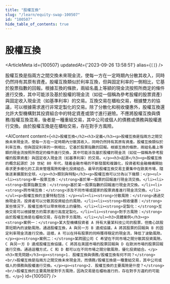 ```yaml
---
title: "股權互換"
slug: "/learn/equity-swap-100507"
id: "100507"
hide_table_of_contents: true
---
```



# 股權互換

<ArticleMeta id={100507} updatedAt={'2023-09-26 13:58:51'} alias={`[]`} />
<div className='border-solid border-b border-t-0 my-4 border-[var(--ifm-color-gray-300)]' />

股權互換是指兩方之間交換未來現金流，使每一方在一定時期內分散其收入，同時仍然持有其原有資產。股權互換類似於利率互換，但與固定利率的一側相比，它基於股票指數的回報。根據互換的條款，兩組名義上等額的現金流按照所商定的條件進行交換，其中可能涉及基於股權的現金流（如從一個稱為參考股權的股票資產）與固定收入現金流（如基準利率）的交易。互換交易在櫃枱交易，根據雙方的協議，可以根據需求進行非常定製化的交易。除了分散化和税收優惠外，股權互換還允許大型機構對其投資組合中的特定資產或頭寸進行避險。不應將股權互換與債務/股權互換混淆，後者是一種重組交易，其中公司或個人的債務或債務與股權進行交換。由於股權互換是在櫃枱交易，存在對手方風險。

<AIContent content={`<h2>股權互換</h2><h3>定義</h3><p>股權互換是指兩方之間交換未來現金流，使每一方在一定時期內分散其收入，同時仍然持有其原有資產。股權互換類似於利率互換，但與固定利率的一側相比，它基於股票指數的回報。根據互換的條款，兩組名義上等額的現金流按照所商定的條件進行交換，其中可能涉及基於股權的現金流（如從一個稱為參考股權的股票資產）與固定收入現金流（如基準利率）的交易。</p><h3>起源</h3><p>股權互換的概念起源於 20 世紀 80 年代，隨着金融市場的不斷發展和複雜化，投資者和金融機構開始尋求更多樣化的工具來管理風險和優化投資組合。最早的股權互換交易主要集中在歐美市場，隨後逐漸擴展到全球。</p><h3>類別與特點</h3><p>股權互換可以分為以下幾類：</p><ul><li><strong>單一股票互換：</strong>基於單一股票的回報進行現金流交換。</li><li><strong>股票指數互換：</strong>基於某一股票指數的回報進行現金流交換。</li><li><strong>跨市場互換：</strong>涉及不同市場或國家的股票資產進行現金流交換。</li></ul><p>股權互換的主要特點包括：</p><ul><li><strong>分散風險：</strong>通過交換現金流，投資者可以分散其投資組合的風險。</li><li><strong>税收優惠：</strong>某些情況下，股權互換可以帶來税收上的優勢。</li><li><strong>定製化：</strong>互換交易可以根據雙方的需求進行高度定製化。</li><li><strong>對手方風險：</strong>由於股權互換是在櫃枱交易，存在對手方風險。</li></ul><h3>具體案例</h3><p><strong>案例一：</strong>某大型機構投資者 A 持有大量某科技公司的股票，但擔心該股票短期內的波動風險。通過股權互換，A 與另一方 B 達成協議，A 將其股票的回報與 B 的固定利率現金流進行交換。這樣，A 可以在持有股票的同時獲得穩定的現金流，降低了波動風險。</p><p><strong>案例二：</strong>某跨國公司 C 希望在不同市場之間分散其投資風險。C 與另一方 D 達成股權互換協議，C 將其在美國市場的股票回報與 D 在歐洲市場的股票回報進行交換。通過這種方式，C 和 D 都可以在不同市場之間分散風險，優化投資組合。</p><h3>常見問題</h3><p><strong>1. 股權互換與債務/股權互換有何不同？</strong><br/>股權互換是指兩方之間交換未來現金流，而債務/股權互換是一種重組交易，其中公司或個人的債務與股權進行交換。</p><p><strong>2. 股權互換的主要風險是什麼？</strong><br/>股權互換的主要風險是對手方風險，因為交易是在櫃枱進行的，存在對手方違約的可能性。</p>`} id={100507} />

